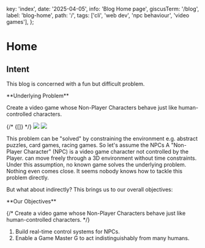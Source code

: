   key: 'index',
  date: '2025-04-05',
  info: 'Blog Home page',
  giscusTerm: '/blog',
  label: 'blog-home',
  path: '/',
  tags: ['cli', 'web dev', 'npc behaviour', 'video games'],
};




# Home

## Intent

This blog is concerned with a fun but difficult problem.

<Card id="underlying-problem"> 
**Underlying Problem**

Create a video game whose Non-Player Characters behave just like human-controlled characters.
</Card>

<Carousel>
  {/* {[]} */}
  <Image
    src={TestPng.src}
    width={TestPng.width}
    height={TestPng.height}
  />
  <Image
    src={TestPng2.src}
    width={TestPng2.width}
    height={TestPng2.height}
  />
</Carousel>

This problem can be "solved" by constraining the environment e.g.
abstract puzzles, card games, racing games.
So let's assume the NPCs <SideNote>
A "Non-Player Character" (NPC) is a video game character not controlled by the Player.</SideNote> 
can move freely through a 3D environment without time constraints.
Under this assumption,
no known game solves the underlying problem.
Nothing even comes close.
It seems nobody knows how to tackle this problem directly.

But what about indirectly?
This brings us to our overall objectives:

<Card id="underlying-problem"> 
**Our Objectives**

{/* Create a video game whose Non-Player Characters behave just like human-controlled characters. */}

1. Build real-time control systems for NPCs.
2. Enable a Game Master <SideNote>G</SideNote> to act indistinguishably from many humans.
</Card>
